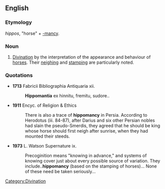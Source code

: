 ==English==

===Etymology===
{{Gr.}} ''hippos'', "horse" + [[-mancy]].

===Noun===
{{en-noun|-}}

# [[divination|Divination]] by the interpretation of the appearance and behaviour of [[horse]]s. Their [[neigh]]ing and [[stamp]]ing are particularly noted.

===Quotations===
*'''1713''' Fabricii Bibliographia Antiquaria xii.
*:'''Hippomantia''' ex hinnitu, fremitu, sudore..

*'''1911''' Encyc. of Religion & Ethics 
*:There is also a trace of '''hippomancy''' in Persia. According to Herodotus (iii. 84-87), after Darius and six other Persian nobles had slain the pseudo-Smerdis, they agreed that he should be king whose horse should first neigh after sunrise, when they had mounted their steeds.

*'''1973''' L. Watson Supernature ix.
*:Precoginition means "knowing in advance," and systems of knowing cover just about every possible source of variation. They include..'''hippomancy''' (based on the stamping of horses)... None of these need be taken seriously...

[[Category:Divination]]